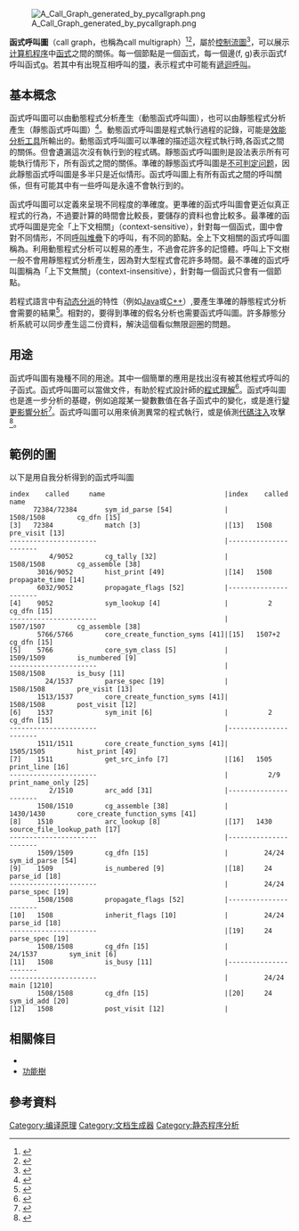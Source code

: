 [[File:A_Call_Graph_generated_by_pycallgraph.png|thumb]]

'''函式呼叫圖'''（call graph，也稱為call multigraph）<ref>{{cite journal |last1=Callahan |first1=D. |last2=Carle |first2=A. |last3=Hall |first3=M.W. |last4=Kennedy |first4=K. |title=Constructing the procedure call multigraph |journal=IEEE Transactions on Software Engineering |date=April 1990 |volume=16 |issue=4 |pages=483–487 |doi=10.1109/32.54302}}</ref><ref name="KhedkerSanyal2009">{{cite book|author1=Uday Khedker|author2=Amitabha Sanyal|author3=Bageshri Sathe|title=Data Flow Analysis: Theory and Practice|year=2009|publisher=CRC Press|isbn=978-0-8493-3251-7|page=234}}</ref>，屬於[[控制流圖|控制流圖]]<ref name="Jalote1997">{{cite book|author=Pankaj Jalote|title=An Integrated Approach to Software Engineering|year=1997|publisher=Springer Science & Business Media|isbn=978-0-387-94899-7|page=[https://archive.org/details/integratedapproa0000jalo/page/372 372]<!--|url-access=registration-->|url=https://archive.org/details/integratedapproa0000jalo/page/372}}</ref>，可以展示[[计算机程序|计算机程序]]中[[子程序|函式]]之間的關係。每一個節點是一個函式，每一個邊(f, g)表示函式f呼叫函式g。若其中有出現互相呼叫的[[環_(圖論)|環]]，表示程式中可能有[[递归_(计算机科学)|遞迴呼叫]]。

== 基本概念 ==
函式呼叫圖可以由動態程式分析產生（動態函式呼叫圖），也可以由靜態程式分析產生（靜態函式呼叫圖）<ref>{{cite journal |last1=Ryder |first1=B.G. |title=Constructing the Call Graph of a Program |journal=IEEE Transactions on Software Engineering |date=May 1979 |volume=SE-5 |issue=3 |pages=216–226 |doi=10.1109/tse.1979.234183}}</ref>。動態函式呼叫圖是程式執行過程的記錄，可能是[[效能分析|效能分析工具]]所輸出的。動態函式呼叫圖可以準確的描述這次程式執行時,各函式之間的關係。但會遺漏這次沒有執行到的程式碼。靜態函式呼叫圖則是設法表示所有可能執行情形下，所有函式之間的關係。準確的靜態函式呼叫圖是[[不可判定问题|不可判定问题]]，因此靜態函式呼叫圖是多半只是近似情形。函式呼叫圖上有所有函式之間的呼叫關係，但有可能其中有一些呼叫是永遠不會執行到的。

函式呼叫圖可以定義來呈現不同程度的準確度。更準確的函式呼叫圖會更近似真正程式的行為，不過要計算的時間會比較長，要儲存的資料也會比較多。最準確的函式呼叫圖是完全「上下文相關」（context-sensitive），針對每一個函式，圖中會對不同情形，不同[[呼叫堆疊|呼叫堆疊]]下的呼叫，有不同的節點。全上下文相關的函式呼叫圖稱為{{le|呼叫上下文樹|calling context tree}}。利用動態程式分析可以輕易的產生，不過會花許多的記憶體。呼叫上下文樹一般不會用靜態程式分析產生，因為對大型程式會花許多時間。最不準確的函式呼叫圖稱為「上下文無關」（context-insensitive），針對每一個函式只會有一個節點。

若程式語言中有[[动态分派|动态分派]]的特性（例如[[Java|Java]]或[[C++|C++]]）,要產生準確的靜態程式分析會需要{{le|假名分析|alias analysis}}的結果<ref>{{cite journal |last1=Grove |first1=David |last2=DeFouw |first2=Greg |last3=Dean |first3=Jeffrey |last4=Chambers |first4=Craig |last5=Grove |first5=David |last6=DeFouw |first6=Greg |last7=Dean |first7=Jeffrey |last8=Chambers |first8=Craig |title=Call graph construction in object-oriented languages|journal=ACM SIGPLAN Notices |date=9 October 1997 |volume=32 |issue=10 |pages=108, 108–124, 124 |doi=10.1145/263700.264352|publisher=ACM}}</ref>。相對的，要得到準確的假名分析也需要函式呼叫圖。許多靜態分析系統可以同步產生這二份資料，解決這個看似無限迴圈的問題。

== 用途 ==
函式呼叫圖有幾種不同的用途。其中一個簡單的應用是找出沒有被其他程式呼叫的子函式。函式呼叫圖可以當做文件，有助於程式設計師的[[程式理解|程式理解]]<ref>{{cite journal |last1=Eisenbarth |first1=T. |last2=Koschke |first2=R. |last3=Simon |first3=D. |title=Aiding program comprehension by static and dynamic feature analysis |journal=Proceedings IEEE International Conference on Software Maintenance. ICSM 2001 |pages=602–611 |doi=10.1109/icsm.2001.972777|year=2001 |isbn=0-7695-1189-9 }}</ref>。函式呼叫圖也是進一步分析的基礎，例如追蹤某一變數數值在各子函式中的變化，或是進行[[變更影響分析|變更影響分析]]<ref>{{cite journal |last1=Musco |first1=Vincenzo |last2=Monperrus |first2=Martin |last3=Preux |first3=Philippe |title=A large-scale study of call graph-based impact prediction using mutation testing |journal=Software Quality Journal |date=26 July 2016 |volume=25 |issue=3 |pages=921–950 |doi=10.1007/s11219-016-9332-8 |url=https://hal.archives-ouvertes.fr/hal-01346046/document|arxiv=1812.06286 }}</ref>。函式呼叫圖可以用來偵測異常的程式執行，或是偵測[[代碼注入|代碼注入]]攻擊<ref>{{cite book |last1=Gao |first1=Debin |title=Proceedings of the 11th ACM conference on Computer and communications security - CCS '04 |last2=Reiter |first2=Michael K. |last3=Song |first3=Dawn |chapter=Gray-box extraction of execution graphs for anomaly detection |date=25 October 2004 |pages=318–329 |doi=10.1145/1030083.1030126|publisher=ACM|isbn=1581139616 }}</ref>。

==範例的圖==
以下是用{{le|gprof|gprof}}自我分析得到的函式呼叫圖
<pre>
index    called     name                              |index    called     name
      72384/72384       sym_id_parse [54]             |       1508/1508        cg_dfn [15]
[3]   72384             match [3]                     |[13]   1508             pre_visit [13]
----------------------                                |----------------------
          4/9052        cg_tally [32]                 |       1508/1508        cg_assemble [38]
       3016/9052        hist_print [49]               |[14]   1508             propagate_time [14]
       6032/9052        propagate_flags [52]          |----------------------
[4]    9052             sym_lookup [4]                |          2             cg_dfn [15]
----------------------                                |       1507/1507        cg_assemble [38]
       5766/5766        core_create_function_syms [41]|[15]   1507+2           cg_dfn [15]
[5]    5766             core_sym_class [5]            |       1509/1509        is_numbered [9]
----------------------                                |       1508/1508        is_busy [11]
         24/1537        parse_spec [19]               |       1508/1508        pre_visit [13]
       1513/1537        core_create_function_syms [41]|       1508/1508        post_visit [12]
[6]    1537             sym_init [6]                  |          2             cg_dfn [15]
----------------------                                |----------------------
       1511/1511        core_create_function_syms [41]|       1505/1505        hist_print [49]
[7]    1511             get_src_info [7]              |[16]   1505             print_line [16]
----------------------                                |          2/9           print_name_only [25]
          2/1510        arc_add [31]                  |----------------------
       1508/1510        cg_assemble [38]              |       1430/1430        core_create_function_syms [41]
[8]    1510             arc_lookup [8]                |[17]   1430             source_file_lookup_path [17]
----------------------                                |----------------------
       1509/1509        cg_dfn [15]                   |         24/24          sym_id_parse [54]
[9]    1509             is_numbered [9]               |[18]     24             parse_id [18]
----------------------                                |         24/24          parse_spec [19]
       1508/1508        propagate_flags [52]          |----------------------
[10]   1508             inherit_flags [10]            |         24/24          parse_id [18]
----------------------                                |[19]     24             parse_spec [19]
       1508/1508        cg_dfn [15]                   |         24/1537        sym_init [6]
[11]   1508             is_busy [11]                  |----------------------
----------------------                                |         24/24          main [1210]
       1508/1508        cg_dfn [15]                   |[20]     24             sym_id_add [20]
[12]   1508             post_visit [12]               |
</pre>

==相關條目==
*{{le|相依性圖|Dependency graph}}
*[[功能樹|功能樹]]

==參考資料==
{{Reflist}}

[[Category:编译原理|Category:编译原理]]
[[Category:文档生成器|Category:文档生成器]]
[[Category:静态程序分析|Category:静态程序分析]]